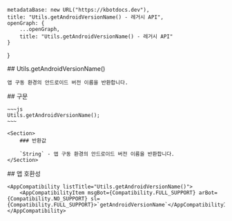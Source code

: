 
    metadataBase: new URL("https://kbotdocs.dev"),
    title: "Utils.getAndroidVersionName() - 레거시 API",
    openGraph: {
        ...openGraph,
        title: "Utils.getAndroidVersionName() - 레거시 API"
    }
}

<Section>
    ## Utils.getAndroidVersionName()

    앱 구동 환경의 안드로이드 버전 이름을 반환합니다.
</Section>
<Section>
    ## 구문

    ~~~js
    Utils.getAndroidVersionName();
    ~~~

    <Section>
        ### 반환값

        `String` - 앱 구동 환경의 안드로이드 버전 이름을 반환합니다.
    </Section>
</Section>
<Section>
    ## 앱 호환성

    <AppCompatibility listTitle="Utils.getAndroidVersionName()">
        <AppCompatibilityItem msgBot={Compatibility.FULL_SUPPORT} arBot={Compatibility.NO_SUPPORT} sl={Compatibility.FULL_SUPPORT}>`getAndroidVersionName`</AppCompatibilityItem>
    </AppCompatibility>
</Section>